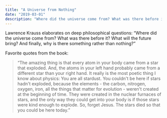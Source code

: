 ```yaml
---
title: "A Universe from Nothing"
date: "2019-03-01"
description: "Where did the universe come from? What was there before it? What will the future bring? And finally, why is there something rather than nothing?"
---
```


Lawrence Krauss elaborates on deep philosophical questions: “Where did the universe come from? What was there before it? What will the future bring? And finally, why is there something rather than nothing?”

Favorite quotes from the book:

> “The amazing thing is that every atom in your body came from a star that exploded. And, the atoms in your left hand probably came from a different star than your right hand. It really is the most poetic thing I know about physics: You are all stardust. You couldn't be here if stars hadn't exploded, because the elements - the carbon, nitrogen, oxygen, iron, all the things that matter for evolution - weren't created at the beginning of time. They were created in the nuclear furnaces of stars, and the only way they could get into your body is if those stars were kind enough to explode. So, forget Jesus. The stars died so that you could be here today.”
